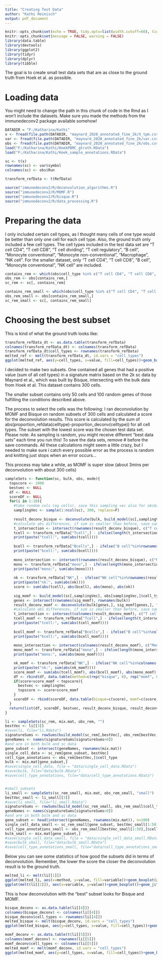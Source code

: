```yaml
---
title: "Creating Test Data"
author: "Kathi Reinisch"
output: pdf_document
---
```


```r
knitr::opts_chunk$set(echo = TRUE, tidy.opts=list(width.cutoff=60), tidy=TRUE)
knitr::opts_chunk$set(message = FALSE, warning = FALSE)
library(data.table)
library(devtools)
library(ggplot2)
library(tidyr)
library(dplyr)
library(tibble)
```

The goal is to create small test data sets that are as close to the ground truth from Hoek et al. as possible.

# Loading data

You might need to change the path in this chunk of code in the Rmd as I won't include the datasets. Make sure you made the methods from the immunedeconv2 package available somehow!

```r
DATADIR = "F:/Katharina/Kathi"
x <- fread(file.path(DATADIR, "maynard_2020_annotated_fine_2k/X_tpm.csv"), header = F)
var <- fread(file.path(DATADIR, "maynard_2020_annotated_fine_2k/var.csv"), header = T)
obs <- fread(file.path(DATADIR, "maynard_2020_annotated_fine_2k/obs.csv"), header = T)
load("F:/Katharina/Kathi/HoekPBMC_gtruth.RData")
load("F:/Katharina/Kathi/Hoek_sample_annotations.RData")

sc <- t(x)
rownames(sc) <- var$symbol
colnames(sc) <- obs$Run

transform_refData <- t(RefData)

source("immunedeconv2/R/deconvolution_algorithms.R")
source("immunedeconv2/R/MOMF.R")
source("immunedeconv2/R/bisque.R")
source("immunedeconv2/R/data_processing.R")
```

# Preparing the data

I only included certain cell types, as I thought many cells of one type would be better than only one cell for each cell type. Also, the ground truth only included a few cell types. 
The cell types included in the test data set are "T cell CD4", "T cell CD8", "T cell dividing", "T cell regulatory", "B cell", "Monocyte conventional", "Monocyte non-conventional", "Macrophage", "NK cell". 
For the smaller dataset, only "T cell CD4", "T cell CD8", "B cell", "Monocyte conventional", "NK cell" are included. 

```r

contains_rem <- which(obs$cell_type %in% c("T cell CD4", "T cell CD8", "T cell dividing", "T cell regulatory", "B cell", "Monocyte conventional", "Monocyte non-conventional", "Macrophage", "NK cell"))
obs_rem <- obs[contains_rem,]
sc_rem <- sc[, contains_rem]

contains_rem_small <- which(obs$cell_type %in% c("T cell CD4", "T cell CD8", "B cell", "Monocyte conventional", "NK cell"))
obs_rem_small <- obs[contains_rem_small,]
sc_rem_small <- sc[, contains_rem_small]
```
 
# Choosing the best subset

This is kind of what the ground truth looks like: 

```r
transform_refData_dt <- as.data.table(transform_refData)
colnames(transform_refData_dt) <- colnames(transform_refData)
transform_refData_dt$cell_types <- rownames(transform_refData)
melted_ref <- melt(transform_refData_dt, id.vars = "cell_types")
ggplot(melted_ref, aes(y=cell_types, x=value, fill=cell_types))+geom_bar(stat="identity", position = "stack")+facet_wrap(~variable)
```

I decided to make two subsets. One contained all genes that had a positive value (sum of all cell types) in a signature matrix based on the 2k sc data by Maynard et al., which was built by Bisque, intersecting with the bulk data from Hoek et al. This dataset contains 300 cells. 

The smaller subset contains only 50 cells and 100 random genes of those fulfilling the conditions described above. 

The process to select the cells was the following:
I ran deconvolution by MOMF and Bisque on random subsets of 300 cells and calculated a score for the deconvolution results. This score is calculated by the sum of abs(proportion_refdata(celltype)-proportion_deconv(celltype)) for all cell types. The subset with the lowest score was the chosen test data set. Please note: As sampling is random, you might receive different "best data sets" each time you run this! To save the data sets, remove # before the save commands.
All these calculations might seem a little crazy, but I needed to make sure i catch every possible error as the process is random and knitting just stops when an error occurs...

This process may take a while, as MOMF is super slow (about 3mins per deconvolution with about 300 cells)

```r
sampleSets <- function(sc, bulk, obs, mode){
  topscore <- 1000
  bestvec <- NULL
  df <- NULL
  scoreDF <- NULL
  for(i in 1:10){
    #take random cols (eg cells), save this sampling vec also for obs$cell_type
    samplingVec <- sample(1:ncol(sc), 300, replace=F)
  
    result_deconv_bisque <- deconvolute(bulk, build_model(sc[,samplingVec], obs[samplingVec,]$cell_type, "bisque"), "bisque", single_cell_object = sc[,samplingVec], cell_type_annotations= obs[samplingVec,]$cell_type)
    #calculate abs differences, if sum is smaller than before, save sampling vec
    t_intersection <- intersect(rownames(result_deconv_bisque), c("T cell CD4", "T cell CD8", "T cell dividing", "T cell regulatory"))
    tcell <- transform_refData["Tcell",] - ifelse(length(t_intersection)>1,colSums(result_deconv_bisque[t_intersection,]), ifelse(length(t_intersection)==1, result_deconv_bisque[t_intersection,], 0))
    print(paste("tcell:", sum(abs(tcell))))
    
    bcell <- transform_refData["Bcells",] - ifelse("B cell"%in%rownames(result_deconv_bisque), result_deconv_bisque["B cell",], 0)
    print(paste("bcell:", sum(abs(bcell))))
    
    mono_intersection <- intersect(rownames(result_deconv_bisque), c("Monocyte conventional", "Monocyte non-conventional"))
    mono <- transform_refData["mono",] - ifelse(length(mono_intersection)>1,colSums(result_deconv_bisque[mono_intersection,]), ifelse(length(mono_intersection)==1, result_deconv_bisque[mono_intersection,], 0))
    print(paste("mono:", sum(abs(mono))))
    
    nk <- transform_refData["NK",] - ifelse("NK cell"%in%rownames(result_deconv_bisque), result_deconv_bisque["NK cell",], 0)
    print(paste("nk:", sum(abs(nk))))
    score <- sum(abs(tcell), abs(bcell), abs(mono), abs(nk))
  
    sig_momf <- build_model(sc[,samplingVec], obs[samplingVec,]$cell_type, "momf", bulk)
    genes <- intersect(rownames(sig_momf), rownames(bulk))
    result_deconv_momf <- deconvolute(bulk[genes,], sig_momf[genes,], "momf", single_cell_object = sc[genes,samplingVec])
    #calculate abs differences, if sum is smaller than before, save sampling vec
    t_intersection <- intersect(colnames(result_deconv_momf), c("T cell CD4", "T cell CD8", "T cell dividing", "T cell regulatory"))
    tcell_momf <- transform_refData["Tcell",] - ifelse(length(t_intersection)>1,rowSums(result_deconv_momf[,t_intersection]), ifelse(length(t_intersection)==1, result_deconv_momf[,t_intersection], 0))
    print(paste("tcell:", sum(abs(tcell_momf))))
    
    bcell_momf <- transform_refData["Bcells",] - ifelse("B cell"%in%colnames(result_deconv_momf), result_deconv_momf[,"B cell"], 0)
    print(paste("bcell:", sum(abs(bcell_momf))))
    
    mono_intersection <- intersect(colnames(result_deconv_momf), c("Monocyte conventional", "Monocyte non-conventional"))
    mono_momf <- transform_refData["mono",] - ifelse(length(mono_intersection)>1,rowSums(result_deconv_momf[,mono_intersection]), ifelse(length(mono_intersection)==1, result_deconv_momf[,mono_intersection], 0))
    print(paste("mono:", sum(abs(mono_momf))))

    nk_momf <- transform_refData["NK",] - ifelse("NK cell"%in%colnames(result_deconv_momf), result_deconv_momf[,"NK cell"], 0)
    print(paste("nk:", sum(abs(nk_momf))))
    score_momf <- sum(abs(tcell_momf), abs(bcell_momf), abs(mono_momf), abs(nk_momf))
    df <- rbind(df, data.table(method=c(rep("bisque", 8), rep("momf", 8)), sample=rep(colnames(bulk), 2), t_cell=c(tcell, tcell_momf), b_cell=c(bcell, bcell_momf), monocyte=c(mono, mono_momf), nk=c(nk, nk_momf)))
    if(score+score_momf < topscore){
      bestvec <- samplingVec
      topscore <- score+score_momf
    }
    scoreDF <- rbind(scoreDF, data.table(bisque=c(score), momf=c(score_momf)))
  }
  return(list(df, scoreDF, bestvec, result_deconv_bisque, result_deconv_momf))
}

```

```r
li <- sampleSets(sc_rem, mix.mat, obs_rem, "")
bestVec <- li[[3]]
#save(li, file="li.Rdata")
signatureSums <- rowSums(build_model(sc_rem[,bestVec], obs_rem[bestVec,]$cell_type, "bisque"))
geneNames <- names(signatureSums[signatureSums>0])
#and are in both bulk and sc data
gene_subset <- intersect(geneNames, rownames(mix.mat))
single_cell_data <- sc_rem[gene_subset, bestVec]
cell_type_annotations <- obs_rem[bestVec,]$cell_type
bulk <- mix.mat[gene_subset,]
#save(single_cell_data, file = "data/single_cell_data.RData")
#save(bulk, file="data/bulk.RData")
#save(cell_type_annotations, file="data/cell_type_annotations.RData")


#small subsets 
li_small <- sampleSets(sc_rem_small, mix.mat, obs_rem_small, "small")
bestVec_small <- li_small[[3]]
#save(li_small, file="li_small.Rdata")
signatureSums <- rowSums(build_model(sc_rem_small, obs_rem_small$cell_type, "bisque"))
geneNames <- names(signatureSums[signatureSums>0])
#and are in both bulk and sc data
gene_subset <- head(intersect(geneNames, rownames(mix.mat)), n=100)
single_cell_data_small <- sc_rem_small[gene_subset, bestVec_small[1:50]]
cell_type_annotations_small <- obs_rem_small[bestVec_small[1:50],]$cell_type
bulk_small <- mix.mat[gene_subset,]
#save(single_cell_data_small, file = "data/single_cell_data_small.RData")
#save(bulk_small, file="data/bulk_small.RData")
#save(cell_type_annotations_small, file="data/cell_type_annotations_small.RData")
```
Below you can see some statistics of how good the subsets did in terms of deconvolution. Remember, the lower the score the closer the deconvolution result is to the ground truth. 

```r
melted_li <- melt(li[[1]])
ggplot(melted_li, aes(x=method, y=value, fill=variable))+geom_boxplot(position=position_dodge(1))+facet_wrap(~sample)+labs(title="deviation from the ground truth")
ggplot(melt(li[[2]]), aes(x=variable, y=value))+geom_boxplot()+geom_jitter()+labs(y="score", x="method")
```
This is how deconvolution with the "best" subset looks for Bisque and MOMF.

```r
bisque_deconv <- as.data.table(li[[4]])
colnames(bisque_deconv) <- colnames(li[[4]])
bisque_deconv$cell_types <- rownames(li[[4]])
melted_bisque <- melt(bisque_deconv, id.vars = "cell_types")
ggplot(melted_bisque, aes(y=cell_types, x=value, fill=cell_types))+geom_bar(stat="identity", position = "stack")+facet_wrap(~variable)+labs(title="bisque")

momf_deconv <- as.data.table(t(li[[5]]))
colnames(momf_deconv) <- rownames(li[[5]])
momf_deconv$cell_types <- colnames(li[[5]])
melted_momf <- melt(momf_deconv, id.vars = "cell_types")
ggplot(melted_momf, aes(y=cell_types, x=value, fill=cell_types))+geom_bar(stat="identity", position = "stack")+facet_wrap(~variable)+labs(title="momf")
```
